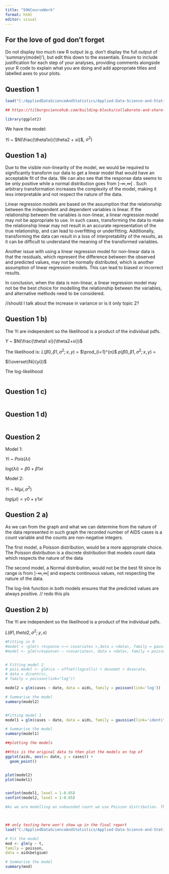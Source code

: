 ```yaml
---
title: "506CourseWork"
format: html
editor: visual
---
```


## For the love of god don't forget

Do not display too much raw R output (e.g. don't display the full output
of 'summary(model)'), but edit this down to the essentials. Ensure to
include justification for each step of your analyses, providing comments
alongside your R code to explain what you are doing and add appropriate
titles and labelled axes to your plots.

## Question 1

```r

load("C:/AppliedDataScienceAndStatistics/Applied-Data-Science-and-Statistics/Term2/StatisticalDataModeling/datasets_exercises_Assessment.RData")

## https://tilburgsciencehub.com/building-blocks/collaborate-and-share-your-work/write-your-paper/amsmath-latex-cheatsheet/ // cheat worksheet

library(ggplot2)
```

We have the model:

$Yi$ ~ $N(\frac{\theta1xi}{\theta2 + xi}$, $\sigma^2)$

## Question 1 a)

Due to the visible non-linearity of the model, we would be required to
significantly transform our data to get a linear model that would have
an acceptable fit of the data. We can also see that the response data
seems to be only positive while a normal distribution goes from
]-$\infty$,$\infty$[ . Such arbitrary transformation increases the
complexity of the model, making it less interpretable and not respect
the nature of the data.

Linear regression models are based on the assumption that the
relationship between the independent and dependent variables is linear.
If the relationship between the variables is non-linear, a linear
regression model may not be appropriate to use. In such cases,
transforming the data to make the relationship linear may not result in
an accurate representation of the true relationship, and can lead to
overfitting or underfitting. Additionally, transforming the data can
result in a loss of interpretability of the results, as it can be
difficult to understand the meaning of the transformed variables.

Another issue with using a linear regression model for non-linear data
is that the residuals, which represent the difference between the
observed and predicted values, may not be normally distributed, which is
another assumption of linear regression models. This can lead to biased
or incorrect results.

In conclusion, when the data is non-linear, a linear regression model
may not be the best choice for modelling the relationship between the
variables, and alternative methods need to be considered.

//should I talk about the increase in variance or is it only topic 2?

## Question 1 b)

The Yi are independent so the likelihood is a product of the individual
pdfs.

$Y$ ~ $N(\frac{\theta1 xi}{\theta2+xi})$

The likelihood is:
$L(\beta0,\beta1,\sigma^2;x,y)$ = $\prod_{i=1}^{n}$ $p(\beta0,\beta1,\sigma^2;x,y)$ = 

$(\overset{Ni}{yi})$

The log-likelihood

```r



```

## Question 1 c)

```r



```

## Question 1 d)

```r



```

## Question 2

Model 1:

$Yi$ \~ $Pois(\lambda i)$

$log(\lambda i) = \beta0 + \beta1 xi$

Model 2:

$Yi$ \~ $N(\mu i,\sigma^2)$

$log(\mu i) = \gamma0 +\gamma1 xi$

## Question 2 a)

As we can from the graph and what we can determine from the nature of
the data represented in such graph the recorded number of AIDS cases is
a count variable and the counts are non-negative integers.

The first model, a Poisson distribution, would be a more appropriate
choice. The Poisson distribution is a discrete distribution that models
count data which respects the nature of the data

The second model, a Normal distribution, would not be the best fit since
its range is from \]-$\infty$,$\infty$\[ and expects continuous values,
not respecting the nature of the data.

The log-link function in both models ensures that the predicted values
are always positive. // redo this pls

## Question 2 b)

The Yi are independent so the likelihood is a product of the individual
pdfs.

$L(\theta1,theta2,\sigma^2;y,x)$

```r
#Fitting in R 
#model < −glm(< response >∼< covariates >,data = <data>, family = gaussian(link=’identity’))
#model <- glm(<response> ∼ <covariates>, data = <data>, family = poisson(link=’log’))


# Fitting model 2
# pois.model <- glm(ca ~ offset(logcells) + doseamt + doserate,
# data = dicentric,
# family = poisson(link="log"))

model2 = glm(cases ~ date, data = aids, family = poisson(link='log'))

# Summarise the model
summary(model2)


#Fitting model 1
model1 = glm(cases ~ date, data = aids, family = gaussian(link='identity'))

# Summarise the model
summary(model1)


```

```r

##plotting the models

##this is the original data to then plot the models on top of
ggplot(aids, aes(x= date, y = cases)) +
  geom_point()


plot(model2)
plot(model1)


confint(model1, level = 1-0.05)
confint(model2, level = 1-0.05)

```

```r

#As we are modelling an unbounded count we use Poisson distribution. The data increases exponentially so we use a log-link with a model linear in time.




```

```r
## only testing here won't show up in the final report
load("C:/AppliedDataScienceAndStatistics/Applied-Data-Science-and-Statistics/Term2/StatisticalDataModeling/datasetsTopic2.RData")

# Fit the model
mod <- glm(y ~ t,
family = poisson,
data = aidsbelgium)

# Summarise the model
summary(mod)

```

```r



```

```r



```

```r



```

```r



```

```r



```
